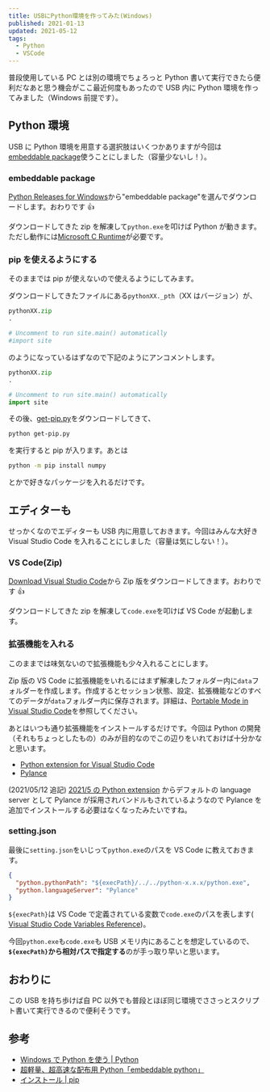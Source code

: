```yaml
---
title: USBにPython環境を作ってみた(Windows)
published: 2021-01-13
updated: 2021-05-12
tags:
  - Python
  - VSCode
---
```


普段使用している PC とは別の環境でちょろっと Python 書いて実行できたら便利だなあと思う機会がここ最近何度もあったので USB 内に Python 環境を作ってみました（Windows 前提です）。

## Python 環境

USB に Python 環境を用意する選択肢はいくつかありますが今回は[embeddable package](https://docs.python.org/ja/3/using/windows.html#the-embeddable-package)使うことにしました（容量少ないし！）。

### embeddable package

[Python Releases for Windows](https://www.python.org/downloads/windows/)から"embeddable package"を選んでダウンロードします。おわりです 👍

ダウンロードしてきた zip を解凍して`python.exe`を叩けば Python が動きます。ただし動作には[Microsoft C Runtime](https://support.microsoft.com/ja-jp/help/2977003/the-latest-supported-visual-c-downloads)が必要です。

### pip を使えるようにする

そのままでは pip が使えないので使えるようにしてみます。

ダウンロードしてきたファイルにある`pythonXX._pth`（XX はバージョン）が、

```python
pythonXX.zip
.

# Uncomment to run site.main() automatically
#import site
```

のようになっているはずなので下記のようにアンコメントします。

```python
pythonXX.zip
.

# Uncomment to run site.main() automatically
import site
```

その後、[get-pip.py](https://bootstrap.pypa.io/get-pip.py)をダウンロードしてきて、

```bash
python get-pip.py
```

を実行すると pip が入ります。あとは

```bash
python -m pip install numpy
```

とかで好きなパッケージを入れるだけです。

## エディターも

せっかくなのでエディターも USB 内に用意しておきます。今回はみんな大好き Visual Studio Code を入れることにしました（容量は気にしない！）。

### VS Code(Zip)

[Download Visual Studio Code](https://code.visualstudio.com/download)から Zip 版をダウンロードしてきます。おわりです 👍

ダウンロードしてきた zip を解凍して`code.exe`を叩けば VS Code が起動します。

### 拡張機能を入れる

このままでは味気ないので拡張機能も少々入れることにします。

Zip 版の VS Code に拡張機能をいれるにはまず解凍したフォルダー内に`data`フォルダーを作成します。作成するとセッション状態、設定、拡張機能などのすべてのデータが`data`フォルダー内に保存されます。詳細は、[Portable Mode in Visual Studio Code](https://code.visualstudio.com/docs/editor/portable)を参照してください。

あとはいつも通り拡張機能をインストールするだけです。今回は Python の開発（それもちょっとしたもの）のみが目的なのでこの辺りをいれておけば十分かなと思います。

- [Python extension for Visual Studio Code](https://marketplace.visualstudio.com/items?itemName=ms-python.python)
- [Pylance](https://marketplace.visualstudio.com/items?itemName=ms-python.vscode-pylance)

(2021/05/12 追記)
[2021/5 の Python extension](https://devblogs.microsoft.com/python/python-in-visual-studio-code-may-2021-release/) からデフォルトの language server として Pylance が採用されバンドルもされているようなので Pylance を追加でインストールする必要はなくなったみたいですね。

### setting.json

最後に`setting.json`をいじって`python.exe`のパスを VS Code に教えておきます。

```json
{
  "python.pythonPath": "${execPath}/../../python-x.x.x/python.exe",
  "python.languageServer": "Pylance"
}
```

`${execPath}`は VS Code で定義されている変数で`code.exe`のパスを表します( [Visual Studio Code Variables Reference](https://code.visualstudio.com/docs/editor/variables-reference))。

今回`python.exe`も`code.exe`も USB メモリ内にあることを想定しているので、**`${execPath}`から相対パスで指定する**のが手っ取り早いと思います。

## おわりに

この USB を持ち歩けば自 PC 以外でも普段とほぼ同じ環境でささっとスクリプト書いて実行できるので便利そうです。

## 参考

- [Windows で Python を使う | Python](https://docs.python.org/ja/3/using/windows.html#using-python-on-windows)
- [超軽量、超高速な配布用 Python「embeddable python」](https://qiita.com/mm_sys/items/1fd3a50a930dac3db299)
- [インストール | pip](https://kurozumi.github.io/pip/installing.html)

